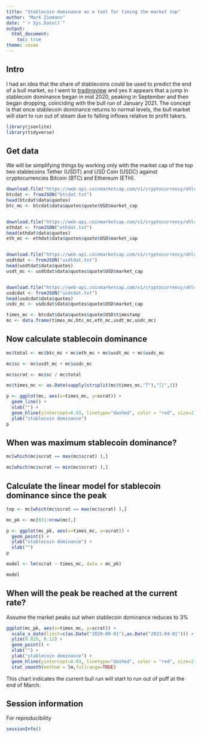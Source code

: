 ```yaml
---
title: "Stablecoin dominance as a tool for timing the market top"
author: "Mark Ziemann"
date: "`r Sys.Date()`"
output:
  html_document:
    toc: true
theme: cosmo
---
```


## Intro

I had an idea that the share of stablecoins could be used to predict the end of a bull market, so I went to [tradingview](https://www.tradingview.com/symbols/CRYPTOCAP-USDT.D/) 
and yes it appears that a jump in stablecoin dominance began in mid 2020, peaking in September and then began dropping, coinciding with the bull run of January 2021.
The concept is that once stablecoin dominance returns to normal levels, the bull market will start to run out of steam due to falling inflows relative to profit takers.

```r

library(jsonlite)
library(tidyverse)

```

## Get data

We will be simplifying things by working only with the market cap of the top two stablecoins Tether (USDT) and USD Coin (USDC) against cryptocurrencies Bitcoin (BTC) and Ethereum (ETH).

```r
download.file("https://web-api.coinmarketcap.com/v1/cryptocurrency/ohlcv/historical?symbol=BTC&convert=USD&interval=daily&time_start=2019-01-01&time_end=2021-02-19",destfile="btcdat.txt")
btcdat <- fromJSON("btcdat.txt")
head(btcdat$data$quotes)
btc_mc <- btcdat$data$quotes$quote$USD$market_cap


download.file("https://web-api.coinmarketcap.com/v1/cryptocurrency/ohlcv/historical?symbol=ETH&convert=USD&interval=daily&time_start=2019-01-01&time_end=2021-02-19",destfile="ethdat.txt")
ethdat <- fromJSON("ethdat.txt")
head(ethdat$data$quotes)
eth_mc <- ethdat$data$quotes$quote$USD$market_cap 


download.file("https://web-api.coinmarketcap.com/v1/cryptocurrency/ohlcv/historical?symbol=USDT&convert=USD&interval=daily&time_start=2019-01-01&time_end=2021-02-19",destfile="usdtdat.txt")
usdtdat <- fromJSON("usdtdat.txt")
head(usdtdat$data$quotes)
usdt_mc <- usdtdat$data$quotes$quote$USD$market_cap


download.file("https://web-api.coinmarketcap.com/v1/cryptocurrency/ohlcv/historical?symbol=USDT&convert=USD&interval=daily&time_start=2019-01-01&time_end=2021-02-19",destfile="usdcdat.txt")
usdcdat <- fromJSON("usdcdat.txt")
head(usdcdat$data$quotes)
usdc_mc <- usdcdat$data$quotes$quote$USD$market_cap

times_mc <- btcdat$data$quotes$quote$USD$timestamp
mc <- data.frame(times_mc,btc_mc,eth_mc,usdt_mc,usdc_mc)


```

## Now calculate stablecoin dominance


```r

mc$total <- mc$btc_mc + mc$eth_mc + mc$usdt_mc + mc$usdc_mc

mc$sc <- mc$usdt_mc + mc$usdc_mc

mc$scrat <- mc$sc / mc$total

mc$times_mc <- as.Date(sapply(strsplit(mc$times_mc,"T"),"[[",1))

p <- ggplot(mc, aes(x=times_mc, y=scrat)) +
  geom_line() + 
  xlab("") +
  geom_hline(yintercept=0.03, linetype="dashed", color = "red", size=2) +
  ylab("stablecoin dominance")
p


```

## When was maximum stablecoin dominance?

```r

mc[which(mc$scrat == max(mc$scrat) ),]

mc[which(mc$scrat == min(mc$scrat) ),]

```

## Calculate the linear model for stablecoin dominance since the peak

```r

top <- mc[which(mc$scrat == max(mc$scrat) ),]

mc_pk <- mc[631:nrow(mc),]

p <- ggplot(mc_pk, aes(x=times_mc, y=scrat)) +
  geom_point() + 
  ylab("stablecoin dominance") +
  xlab("")
p

model <- lm(scrat ~ times_mc, data = mc_pk)

model

```

## When will the peak be reached at the current rate?

Assume the market peaks out when stablecoin dominance reduces to 3%

```r

ggplot(mc_pk, aes(x=times_mc, y=scrat)) +
  scale_x_date(limit=c(as.Date("2020-09-01"),as.Date("2021-04-01"))) +
  ylim(0.025, 0.12) +
  geom_point() +
  xlab("") +
  ylab("stablecoin dominance") +
  geom_hline(yintercept=0.03, linetype="dashed", color = "red", size=2) +
  stat_smooth(method = lm,fullrange=TRUE)

```

This chart indicates the current bull run will start to run out of puff at the end of March.


## Session information

For reproducibility

```r

sessionInfo()

```
